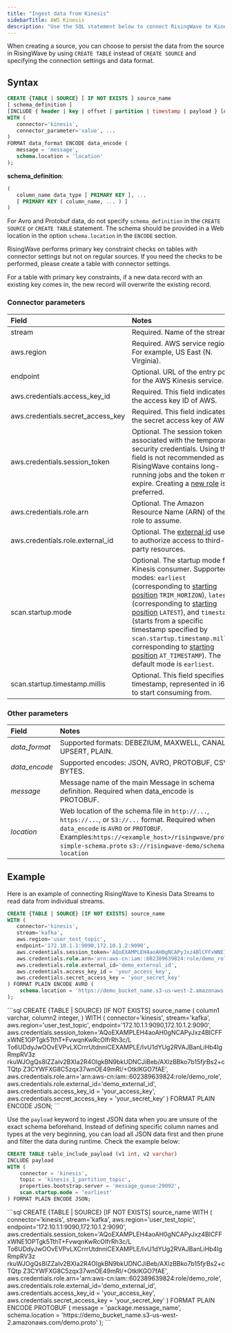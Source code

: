 ```yaml
---
title: "Ingest data from Kinesis"
sidebarTitle: AWS Kinesis
description: "Use the SQL statement below to connect RisingWave to Kinesis Data Streams."
---
```


When creating a source, you can choose to persist the data from the source in RisingWave by using `CREATE TABLE` instead of `CREATE SOURCE` and specifying the connection settings and data format.

## Syntax

```sql
CREATE {TABLE | SOURCE} [ IF NOT EXISTS ] source_name
[ schema_definition ]
[INCLUDE { header | key | offset | partition | timestamp | payload } [AS <column_name>]]
WITH (
   connector='kinesis',
   connector_parameter='value', ...
)
FORMAT data_format ENCODE data_encode (
   message = 'message',
   schema.location = 'location'
);
```

**schema\_definition**:

```sql
(
   column_name data_type [ PRIMARY KEY ], ...
   [ PRIMARY KEY ( column_name, ... ) ]
)
```

<Note>

For Avro and Protobuf data, do not specify `schema_definition` in the `CREATE SOURCE` or `CREATE TABLE` statement. The schema should be provided in a Web location in the option `schema.location` in the `ENCODE` section.

</Note>

RisingWave performs primary key constraint checks on tables with connector settings but not on regular sources. If you need the checks to be performed, please create a table with connector settings.

For a table with primary key constraints, if a new data record with an existing key comes in, the new record will overwrite the existing record.

### Connector parameters

| Field                               | Notes                                                                                                                                                                                                                                                                                                                          |
| :---------------------------------- | :----------------------------------------------------------------------------------------------------------------------------------------------------------------------------------------------------------------------------------------------------------------------------------------------------------------------------- |
| stream                              | Required. Name of the stream.                                                                                                                                                                                                                                                                                                  |
| aws.region                          | Required. AWS service region. For example, US East (N. Virginia).                                                                                                                                                                                                                                                              |
| endpoint                            | Optional. URL of the entry point for the AWS Kinesis service.                                                                                                                                                                                                                                                                  |
| aws.credentials.access\_key\_id     | Required. This field indicates the access key ID of AWS.                                                                                                                                                                                                                                                                       |
| aws.credentials.secret\_access\_key | Required. This field indicates the secret access key of AWS.                                                                                                                                                                                                                                                                   |
| aws.credentials.session\_token      | Optional. The session token associated with the temporary security credentials. Using this field is not recommended as RisingWave contains long-running jobs and the token may expire. Creating a [new role](https://docs.aws.amazon.com/IAM/latest/UserGuide/id%5Froles%5Fcommon-scenarios%5Faws-accounts.html) is preferred. |
| aws.credentials.role.arn            | Optional. The Amazon Resource Name (ARN) of the role to assume.                                                                                                                                                                                                                                                                |
| aws.credentials.role.external\_id   | Optional. The [external id](https://aws.amazon.com/blogs/security/how-to-use-external-id-when-granting-access-to-your-aws-resources/) used to authorize access to third-party resources.                                                                                                                                       |
| scan.startup.mode                   | Optional. The startup mode for Kinesis consumer. Supported modes: `earliest` (corresponding to [starting position](https://docs.aws.amazon.com/kinesis/latest/APIReference/API_StartingPosition.html) `TRIM_HORIZON`), `latest` (corresponding to [starting position](https://docs.aws.amazon.com/kinesis/latest/APIReference/API_StartingPosition.html) `LATEST`), and `timestamp` (starts from a specific timestamp specified by `scan.startup.timestamp.millis`, corresponding to [starting position](https://docs.aws.amazon.com/kinesis/latest/APIReference/API_StartingPosition.html) `AT_TIMESTAMP`). The default mode is `earliest`.                                              |
| scan.startup.timestamp.millis       | Optional. This field specifies the timestamp, represented in i64, to start consuming from.                                                                                                                                                                                                                                     |

### Other parameters

| Field          | Notes                                                                                                                                                                                                                                     |
| :------------- | :---------------------------------------------------------------------------------------------------------------------------------------------------------------------------------------------------------------------------------------- |
| _data\_format_ | Supported formats: DEBEZIUM, MAXWELL, CANAL, UPSERT, PLAIN.                                                                                                                                                                               |
| _data\_encode_ | Supported encodes: JSON, AVRO, PROTOBUF, CSV, BYTES.                                                                                                                                                                                      |
| _message_      | Message name of the main Message in schema definition. Required when data\_encode is PROTOBUF.                                                                                                                                            |
| _location_     | Web location of the schema file in `http://...`, `https://...`, or `S3://...` format. Required when `data_encode` is `AVRO` or `PROTOBUF`. <br/>Examples:`https://<example_host>/risingwave/proto-simple-schema.proto` `s3://risingwave-demo/schema-location` |

## Example

Here is an example of connecting RisingWave to Kinesis Data Streams to read data from individual streams.
<Tabs>
   <Tab title="Avro">
```sql
CREATE {TABLE | SOURCE} [IF NOT EXISTS] source_name
WITH (
   connector='kinesis',
   stream='kafka',
   aws.region='user_test_topic',
   endpoint='172.10.1.1:9090,172.10.1.2:9090',
   aws.credentials.session_token='AQoEXAMPLEH4aoAH0gNCAPyJxz4BlCFFxWNE1OPTgk5TthT+FvwqnKwRcOIfrRh3c/L To6UDdyJwOOvEVPvLXCrrrUtdnniCEXAMPLE/IvU1dYUg2RVAJBanLiHb4IgRmpRV3z rkuWJOgQs8IZZaIv2BXIa2R4OlgkBN9bkUDNCJiBeb/AXlzBBko7b15fjrBs2+cTQtp Z3CYWFXG8C5zqx37wnOE49mRl/+OtkIKGO7fAE',
   aws.credentials.role.arn='arn:aws-cn:iam::602389639824:role/demo_role',
   aws.credentials.role.external_id='demo_external_id',
   aws.credentials.access_key_id = 'your_access_key',
   aws.credentials.secret_access_key = 'your_secret_key'
) FORMAT PLAIN ENCODE AVRO (
    schema.location = 'https://demo_bucket_name.s3-us-west-2.amazonaws.com/demo.avsc'
);
```
   </Tab>
   <Tab title="JSON">
```sql
CREATE {TABLE | SOURCE} [IF NOT EXISTS] source_name (
   column1 varchar,
   column2 integer,
)
WITH (
   connector='kinesis',
   stream='kafka',
   aws.region='user_test_topic',
   endpoint='172.10.1.1:9090,172.10.1.2:9090',
   aws.credentials.session_token='AQoEXAMPLEH4aoAH0gNCAPyJxz4BlCFFxWNE1OPTgk5TthT+FvwqnKwRcOIfrRh3c/L To6UDdyJwOOvEVPvLXCrrrUtdnniCEXAMPLE/IvU1dYUg2RVAJBanLiHb4IgRmpRV3z rkuWJOgQs8IZZaIv2BXIa2R4OlgkBN9bkUDNCJiBeb/AXlzBBko7b15fjrBs2+cTQtp Z3CYWFXG8C5zqx37wnOE49mRl/+OtkIKGO7fAE',
   aws.credentials.role.arn='arn:aws-cn:iam::602389639824:role/demo_role',
   aws.credentials.role.external_id='demo_external_id',
   aws.credentials.access_key_id = 'your_access_key',
   aws.credentials.secret_access_key = 'your_secret_key'
) FORMAT PLAIN ENCODE JSON;
```

Use the `payload` keyword to ingest JSON data when you are unsure of the exact schema beforehand. Instead of defining specific column names and types at the very beginning, you can load all JSON data first and then prune and filter the data during runtime. Check the example below:

```sql
CREATE TABLE table_include_payload (v1 int, v2 varchar)
INCLUDE payload
WITH (
    connector = 'kinesis',
    topic = 'kinesis_1_partition_topic',
    properties.bootstrap.server = 'message_queue:29092',
    scan.startup.mode = 'earliest'
) FORMAT PLAIN ENCODE JSON;
```

   </Tab>
      <Tab title="Protobuf">
```sql
CREATE {TABLE | SOURCE} [IF NOT EXISTS] source_name
WITH (
   connector='kinesis',
   stream='kafka',
   aws.region='user_test_topic',
   endpoint='172.10.1.1:9090,172.10.1.2:9090',
   aws.credentials.session_token='AQoEXAMPLEH4aoAH0gNCAPyJxz4BlCFFxWNE1OPTgk5TthT+FvwqnKwRcOIfrRh3c/L To6UDdyJwOOvEVPvLXCrrrUtdnniCEXAMPLE/IvU1dYUg2RVAJBanLiHb4IgRmpRV3z rkuWJOgQs8IZZaIv2BXIa2R4OlgkBN9bkUDNCJiBeb/AXlzBBko7b15fjrBs2+cTQtp Z3CYWFXG8C5zqx37wnOE49mRl/+OtkIKGO7fAE',
   aws.credentials.role.arn='arn:aws-cn:iam::602389639824:role/demo_role',
   aws.credentials.role.external_id='demo_external_id',
   aws.credentials.access_key_id = 'your_access_key',
   aws.credentials.secret_access_key = 'your_secret_key'
) FORMAT PLAIN ENCODE PROTOBUF (
    message = 'package.message_name',
    schema.location = 'https://demo_bucket_name.s3-us-west-2.amazonaws.com/demo.proto'
);
```

   </Tab>
</Tabs>

